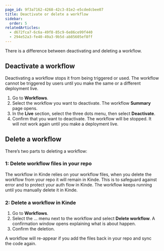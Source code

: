 ```yaml
---
page_id: 9f3a7162-4268-42c3-81e2-e5cdedcbee07
title: Deactivate or delete a workflow
sidebar:
  order: 5
relatedArticles:
  - d672fca7-6c6a-49f8-85c9-6e86ce99f440
  - 294e52a3-fe40-49a3-9b5d-ab85605ef8ff
---
```


There is a difference between deactivating and deleting a workflow. 

## Deactivate a workflow

Deactivating a workflow stops it from being triggered or used. The workflow cannot be triggered by users until you make the same or a different deployment live.

1. Go to **Workflows**.
2. Select the workflow you want to deactivate. The workflow **Summary** page opens.
3. In the **Live** section, select the three dots menu, then select **Deactivate**. 
4. Confirm that you want to deactivate. The workflow will be stopped. It will not work again until you make a deployment live.

## Delete a workflow

There’s two parts to deleting a workflow:

### 1: Delete workflow files in your repo

The workflow in Kinde relies on your workflow files, when you delete the workflow from your repo it will remain in Kinde. This is to safeguard against error and to protect your auth flow in Kinde. The workflow keeps running until you manually delete it in Kinde.

### 2: Delete a workflow in Kinde

1. Go to **Workflows**.
2. Select the … menu next to the workflow and select **Delete workflow**. A confirmation window opens explaining what is about happen.
3. Confirm the deletion.

<Aside>

A workflow will re-appear if you add the files back in your repo and sync the code again.

</Aside>
